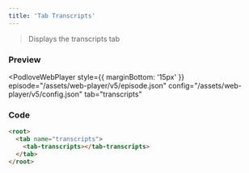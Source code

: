 ```yaml
---
title: 'Tab Transcripts'
---
```



> Displays the transcripts tab

### Preview

<PodloveWebPlayer style={{ marginBottom: '15px' }}
  episode="/assets/web-player/v5/episode.json"
  config="/assets/web-player/v5/config.json"
  tab="transcripts"
>
  <root>
    <tab name="transcripts">
      <tab-transcripts></tab-transcripts>
    </tab>
  </root>
</PodloveWebPlayer>

### Code

```html
<root>
  <tab name="transcripts">
    <tab-transcripts></tab-transcripts>
  </tab>
</root>
```
